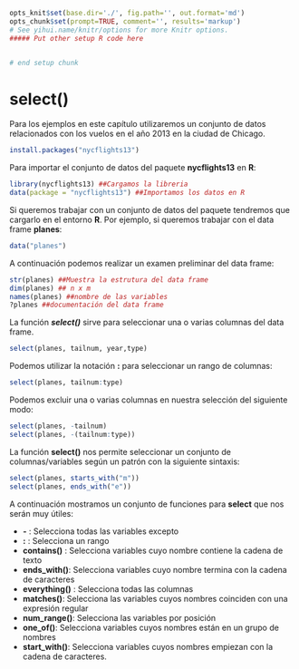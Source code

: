 ```r
opts_knit$set(base.dir='./', fig.path='', out.format='md')
opts_chunk$set(prompt=TRUE, comment='', results='markup')
# See yihui.name/knitr/options for more Knitr options.
##### Put other setup R code here


# end setup chunk
```
# select()

Para los ejemplos en este capítulo utilizaremos un conjunto de datos relacionados con los vuelos en el año 2013 en la ciudad de Chicago.

```r
install.packages("nycflights13")

```

Para importar el conjunto de datos del paquete __nycflights13__ en __R__:

```r
library(nycflights13) ##Cargamos la libreria
data(package = "nycflights13") ##Importamos los datos en R

```

Si queremos trabajar con un conjunto de datos del paquete tendremos que cargarlo en el entorno __R__. Por ejemplo, si queremos trabajar con el data frame __planes__:

```r
data("planes")

```
A continuación podemos realizar un examen preliminar del data frame:

```r
str(planes) ##Muestra la estrutura del data frame
dim(planes) ## n x m
names(planes) ##nombre de las variables
?planes ##documentación del data frame

```

La función ___select()___ sirve para seleccionar una o varias columnas del data frame.

```r
select(planes, tailnum, year,type)


```

Podemos utilizar la notación __:__ para seleccionar un rango de columnas:

```r
select(planes, tailnum:type)

```
Podemos excluir una o varias columnas en nuestra selección del siguiente modo:

```r
select(planes, -tailnum)
select(planes, -(tailnum:type))

```

La función __select()__ nos permite seleccionar un conjunto de columnas/variables según un patrón con la siguiente sintaxis:

```r
select(planes, starts_with("m"))
select(planes, ends_with("e"))

```

A continuación mostramos un conjunto de funciones para __select__ que nos serán muy útiles:


+ __-__ : Selecciona todas las variables excepto
+ __:__ : Selecciona un rango
+ __contains()__ : Selecciona variables cuyo nombre contiene la cadena de texto
+ __ends_with()__: Selecciona variables cuyo nombre termina con la cadena de caracteres
+ __everything()__ : Selecciona todas las columnas
+ __matches()__: Selecciona las variables cuyos nombres coinciden con una expresión regular
+ __num_range()__: Selecciona las variables por posición
+ __one_of()__: Selecciona variables cuyos nombres están en un grupo de nombres
+ __start_with()__: Selecciona variables cuyos nombres empiezan con la cadena de caracteres.


